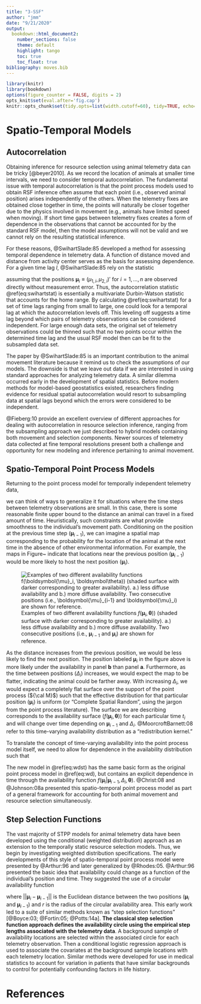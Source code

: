 ```yaml
---
title: "3-SSF"
author: "jmm"
date: "9/21/2020"
output:
  bookdown::html_document2:
    number_sections: false
    theme: default
    highlight: tango
    toc: true
    toc_float: true
bibliography: moves.bib
---
```


```r
library(knitr)
library(bookdown)
options(figure_counter = FALSE, digits = 2)
opts_knit$set(eval.after='fig.cap')
knitr::opts_chunk$set(tidy.opts=list(width.cutoff=60), tidy=TRUE, echo=TRUE, warning=FALSE, message=FALSE, fig.width=5, fig.height=4)
```

# Spatio-Temporal Models 

## Autocorrelation

Obtaining inference for resource selection using animal telemetry data can be tricky [@beyer2010]. As we record the location of animals at smaller time intervals, we need to consider temporal autocorrelation. The fundamental issue with temporal autocorrelation is that the point process models used to obtain RSF inference often assume that each point (i.e., observed animal position) arises independently of the others.  When the telemetry fixes are obtained close together in time, the points will naturally be closer together due to the physics involved in movement (e.g., animals have limited speed when moving).  If short time gaps between telemetry fixes creates a form of dependence in the observations that cannot be accounted for by the standard RSF model, then the model assumptions will not be valid and we cannot rely on the resulting statistical inference. 

For these reasons, @SwihartSlade:85 developed a method for assessing temporal dependence in telemetry data.  A function of distance moved and distance from activity center serves as the basis for assessing dependence.  For a given time lag $l$, @SwihartSlade:85 rely on the statistic  

\begin{equation}
  \frac{\sum_{i=l+1}^n (\mu_{1,i}-\mu_{1,i-l})^2 + (\mu_{2,i}-\mu_{2,i-l})^2}{\sum_{i=1}^n (\mu_{1,i}-\bar{\mu}_{1})^2 + (\mu_{2,i}-\bar{\mu}_2)^2} \cdot \frac{n}{n-l}\; , 
  (\#eq:swihartstat)
\end{equation}

assuming that the positions $\boldsymbol\mu_i \equiv (\mu_{1,i}, \mu_{2,i})'$ for $i=1,\ldots,n$ are observed directly without measurement error. Thus, the autocorrelation statistic \@ref(eq:swihartstat) is essentially a multivariate Durbin-Watson statistic that accounts for the home range.  By calculating \@ref(eq:swihartstat) for a set of time lags ranging from small to large, one could look for a temporal lag at which the autocorrelation levels off.  This leveling off suggests a time lag beyond which pairs of telemetry observations can be considered independent.  For large enough data sets, the original set of telemetry observations could be thinned such that no two points occur within the determined time lag and the usual RSF model then can be fit to the subsampled data set.   

The paper by @SwihartSlade:85 is an important contribution to the animal movement literature because it remind us to check the assumptions of our models. The downside is that we leave out data if we are interested in using standard approaches for analyzing telemetry data. A similar dilemma occurred early in the development of spatial statistics. Before modern methods for model-based geostatistics existed, researchers finding evidence for residual spatial autocorrelation would resort to subsampling data at spatial lags beyond which the errors were considered to be independent.  

@Fieberg:10 provide an excellent overview of different approaches for dealing with autocorrelation in resource selection inference, ranging from the subsampling approach we just described to hybrid models containing both movement and selection components.  Newer sources of telemetry data collected at fine temporal resolutions present both a challenge and opportunity for new modeling and inference pertaining to animal movement. 


## Spatio-Temporal Point Process Models

Returning to the point process model for temporally independent telemetry data,

\begin{equation}
  p(\boldsymbol{\mu}_i | \boldsymbol\beta, \boldsymbol\theta) \equiv \frac{g(\mathbf{x}(\boldsymbol{\mu}_i),\boldsymbol\beta) f(\boldsymbol{\mu}_i, \boldsymbol\theta)}{\int g(\mathbf{x}(\boldsymbol\mu),\boldsymbol\beta) f(\boldsymbol\mu,\boldsymbol\theta) d \boldsymbol\mu} \; , 
  (\#eq:wd)
\end{equation}

we can think of ways to generalize it for situations where the time steps between telemetry observations are small. In this case, there is some reasonable finite upper bound to the distance an animal can travel in a fixed amount of time.  Heuristically, such constraints are what provide smoothness to the individual's movement path.  Conditioning on the position at the previous time step ($\boldsymbol\mu_{i-1}$), we can imagine a spatial map corresponding to the probability for the location of the animal at the next time in the absence of other environmental information.  For example, the maps in Figure~\ref{fig:avail_plot} indicate that locations near the previous position ($\boldsymbol\mu_{i-1}$) would be more likely to host the next position ($\boldsymbol\mu_{i}$).

![Examples of two different availability functions $f(\boldsymbol{\mu}_i, \boldsymbol\theta))$ (shaded surface with darker corresponding to greater availability).  a.) less diffuse availability and b.) more diffuse availability.  Two consecutive positions (i.e., $\boldsymbol{\mu}_{i-1}$ and $\boldsymbol{\mu}_i$) are shown for reference.](./figs/avail_plot.png)

As the distance increases from the previous position, we would be less likely to find the next position. The position labeled $\boldsymbol\mu_{i}$ in  the figure above is more likely under the availability in panel **b** than panel **a**.  Furthermore, as the time between positions ($\Delta_i$) increases, we would expect the map to be flatter, indicating the animal could be farther away. With increasing $\Delta_i$, we would expect a completely flat surface over the support of the point process (${\cal M}$) such that the effective distribution for that particular position ($\boldsymbol\mu_{i}$) is uniform (or "Complete Spatial Random", using the jargon from the point process literature).  The surface we are describing corresponds to the availability surface ($f(\boldsymbol{\mu}_i, \boldsymbol\theta)$) for each particular time $t_i$ and will change over time depending on $\boldsymbol\mu_{i-1}$ and $\Delta_i$.  @MoorcroftBarnett:08 refer to this time-varying availability distribution as a "redistribution kernel." 

To translate the concept of time-varying availability into the point process model itself, we need to allow for dependence in the availability distribution such that

\begin{equation}
  p(\boldsymbol{\mu}_i | \boldsymbol\mu_{i-1}, \boldsymbol\beta, \boldsymbol\theta) \equiv \frac{g(\mathbf{x}(\boldsymbol{\mu}_i),\boldsymbol\beta) f(\boldsymbol{\mu}_i | \boldsymbol{\mu}_{i-1}, \Delta_i, \boldsymbol\theta)}{\int g(\mathbf{x}(\boldsymbol\mu),\boldsymbol\beta) f(\boldsymbol\mu | \boldsymbol{\mu}_{i-1}, \Delta_i, \boldsymbol\theta) d \boldsymbol\mu} \; . 
   (\#eq:wdst)
\end{equation}

The new model in \@ref(eq:wdst) has the same basic form as the original point process model in \@ref(eq:wd), but contains an explicit dependence in time through the availability function $f(\boldsymbol{\mu}_i | \boldsymbol{\mu}_{i-1}, \Delta_i, \boldsymbol\theta)$. @Christ:08 and @Johnson:08a presented this spatio-temporal point process model as part of a general framework for accounting for both animal movement and resource selection simultaneously.    

## Step Selection Functions

The vast majority of STPP models for animal telemetry data have been developed using the conditional (weighted distribution) approach as an extension to the temporally static resource selection models.  Thus, we begin by investigating weighted distribution specifications.  The early developments of this style of spatio-temporal point process model were presented by @Arthur:96 and later generalized by @Rhodes:05.  @Arthur:96 presented the basic idea that availability could change as a function of the individual's position and time.  They suggested the use of a circular availability function 

\begin{equation}
  f(\boldsymbol{\mu}_i | \boldsymbol{\mu}_{i-1}, r)=
  \begin{cases}     
    \frac{1}{\pi r^2} &\mbox{if } ||\boldsymbol\mu_i - \boldsymbol\mu_{i-1}|| \leq r \\
    0 &\mbox{if } ||\boldsymbol\mu_i - \boldsymbol\mu_{i-1}|| > r  
  \end{cases} \; ,    
\end{equation}

where $||\boldsymbol\mu_i - \boldsymbol\mu_{i-1}||$ is the Euclidean distance between the two positions ($\boldsymbol\mu_i$ and $\boldsymbol\mu_{i-1}$) and $r$ is the radius of the circular availability area.  This early work led to a suite of similar methods known as "step selection functions" [@Boyce:03; @Fortin:05; @Potts:14a].  **The classical step selection function approach defines the availability circle using the empirical step lengths associated with the telemetry data**.  A background sample of availability locations are selected within the associated circle for each telemetry observation.  Then a conditional logistic regression approach is used to associate the covariates at the background sample locations with each telemetry location.  Similar methods were developed for use in medical statistics to account for variation in patients that have similar backgrounds to control for potentially confounding factors in life history.



# References
